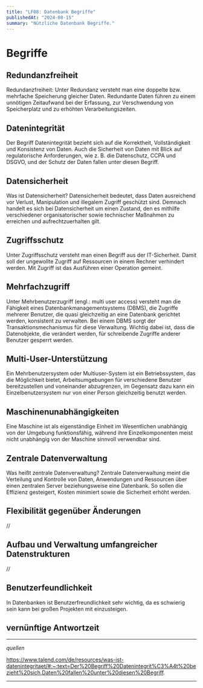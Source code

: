 ```yaml
---
title: "LF08: Datenbank Begriffe"
publishedAt: "2024-08-15"
summary: "Nützliche Datenbank Begriffe."
---
```


# Begriffe

## Redundanzfreiheit

Redundanzfreiheit: Unter Redundanz versteht man eine doppelte bzw. mehrfache Speicherung gleicher Daten. Redundante Daten führen zu einem unnötigen Zeitaufwand bei der Erfassung, zur Verschwendung von Speicherplatz und zu erhöhten Verarbeitungszeiten.

## Datenintegrität

Der Begriff Datenintegrität bezieht sich auf die Korrektheit, Vollständigkeit und Konsistenz von Daten. Auch die Sicherheit von Daten mit Blick auf regulatorische Anforderungen, wie z. B. die Datenschutz, CCPA und DSGVO, und der Schutz der Daten fallen unter diesen Begriff.

## Datensicherheit

Was ist Datensicherheit? Datensicherheit bedeutet, dass Daten ausreichend vor Verlust, Manipulation und illegalem Zugriff geschützt sind. Demnach handelt es sich bei Datensicherheit um einen Zustand, den es mithilfe verschiedener organisatorischer sowie technischer Maßnahmen zu erreichen und aufrechtzuerhalten gilt.

## Zugriffsschutz

Unter Zugriffsschutz versteht man einen Begriff aus der IT-Sicherheit. Damit soll der ungewollte Zugriff auf Ressourcen in einem Rechner verhindert werden. Mit Zugriff ist das Ausführen einer Operation gemeint.

## Mehrfachzugriff


Unter Mehrbenutzerzugriff (engl.: multi user access) versteht man die Fähigkeit eines Datenbankmanagementsystems (DBMS), die Zugriffe mehrerer Benutzer, die quasi gleichzeitig an eine Datenbank gerichtet werden, konsistent zu verwalten. Bei einem DBMS sorgt der Transaktionsmechanismus für diese Verwaltung. Wichtig dabei ist, dass die Datenobjekte, die verändert werden, für schreibende Zugriffe anderer Benutzer gesperrt werden.

## Multi-User-Unterstützung

Ein Mehrbenutzersystem oder Multiuser-System ist ein Betriebssystem, das die Möglichkeit bietet, Arbeitsumgebungen für verschiedene Benutzer bereitzustellen und voneinander abzugrenzen, im Gegensatz dazu kann ein Einzelbenutzersystem nur von einer Person gleichzeitig benutzt werden.

## Maschinenunabhängigkeiten

Eine Maschine ist als eigenständige Einheit im Wesentlichen unabhängig von der Umgebung funktionsfähig, während ihre Einzelkomponenten meist nicht unabhängig von der Maschine sinnvoll verwendbar sind.

## Zentrale Datenverwaltung

Was heißt zentrale Datenverwaltung? Zentrale Datenverwaltung meint die Verteilung und Kontrolle von Daten, Anwendungen und Ressourcen über einen zentralen Server beziehungsweise eine Datenbank. So sollen die Effizienz gesteigert, Kosten minimiert sowie die Sicherheit erhöht werden.

## Flexibilität gegenüber Änderungen

//

## Aufbau und Verwaltung umfangreicher Datenstrukturen

//

## Benutzerfeundlichkeit

In Datenbanken ist Benutzerfreundlichkeit sehr wichtig, da es schwierig sein kann bei großen Projekten mit einzusteigen.

## vernünftige Antwortzeit



___
_quellen_

https://www.talend.com/de/resources/was-ist-datenintegritaet/#:~:text=Der%20Begriff%20Datenintegrit%C3%A4t%20bezieht%20sich,Daten%20fallen%20unter%20diesen%20Begriff.
___
